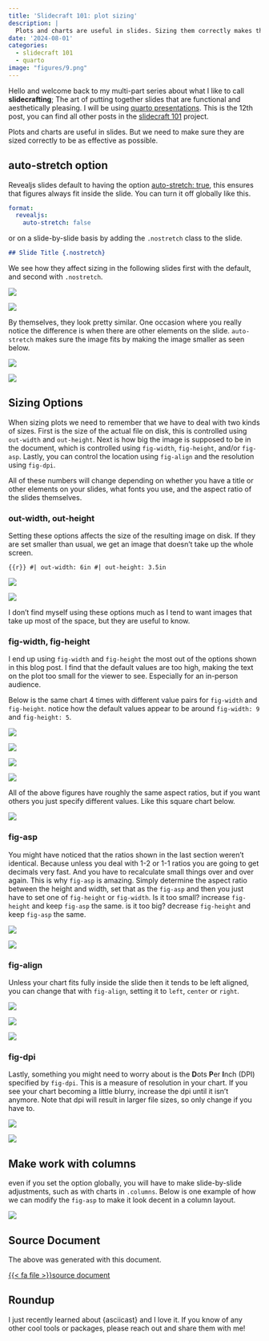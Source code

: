 ```yaml
---
title: 'Slidecraft 101: plot sizing'
description: |
  Plots and charts are useful in slides. Sizing them correctly makes them stand out and be readable.
date: '2024-08-01'
categories:
  - slidecraft 101
  - quarto
image: "figures/9.png"
---
```


Hello and welcome back to my multi-part series about what I like to call **slidecrafting**; The art of putting together slides that are functional and aesthetically pleasing. I will be using [quarto presentations](https://quarto.org/). This is the 12th post, you can find all other posts in the [slidecraft 101](../../project/slidecraft-101/index.qmd#blog-posts) project.

Plots and charts are useful in slides. But we need to make sure they are sized correctly to be as effective as possible.

## auto-stretch option

Revealjs slides default to having the option [auto-stretch: true](https://quarto.org/docs/presentations/revealjs/advanced.html#stretch), this ensures that figures always fit inside the slide. You can turn it off globally like this.

```yaml
format:
  revealjs:
    auto-stretch: false
```

or on a slide-by-slide basis by adding the `.nostretch` class to the slide.

```md
## Slide Title {.nostretch}
```

We see how they affect sizing in the following slides first with the default, and second with `.nostretch`.

![](figures/1.png)

![](figures/2.png)

By themselves, they look pretty similar. One occasion where you really notice the difference is when there are other elements on the slide. `auto-stretch` makes sure the image fits by making the image smaller as seen below.

![](figures/3.png)

![](figures/4.png)

## Sizing Options

When sizing plots we need to remember that we have to deal with two kinds of sizes. First is the size of the actual file on disk, this is controlled using `out-width` and `out-height`. Next is how big the image is supposed to be in the document, which is controlled using `fig-width`, `fig-height`, and/or `fig-asp`. Lastly, you can control the location using `fig-align` and the resolution using `fig-dpi`.

All of these numbers will change depending on whether you have a title or other elements on your slides, what fonts you use, and the aspect ratio of the slides themselves.

### out-width, out-height

Setting these options affects the size of the resulting image on disk. If they are set smaller than usual, we get an image that doesn't take up the whole screen.

```{{r}}
#| out-width: 6in
#| out-height: 3.5in
```

![](figures/5.png)

![](figures/6.png)

I don't find myself using these options much as I tend to want images that take up most of the space, but they are useful to know.

### fig-width, fig-height

I end up using `fig-width` and `fig-height` the most out of the options shown in this blog post. I find that the default values are too high, making the text on the plot too small for the viewer to see. Especially for an in-person audience.

Below is the same chart 4 times with different value pairs for `fig-width` and `fig-height`. notice how the default values appear to be around `fig-width: 9` and `fig-height: 5`.

![](figures/7.png)

![](figures/8.png)

![](figures/9.png)

![](figures/10.png)

All of the above figures have roughly the same aspect ratios, but if you want others you just specify different values. Like this square chart below.

![](figures/11.png)

### fig-asp

You might have noticed that the ratios shown in the last section weren't identical. Because unless you deal with 1-2 or 1-1 ratios you are going to get decimals very fast. And you have to recalculate small things over and over again. This is why `fig-asp` is amazing. Simply determine the aspect ratio between the height and width, set that as the `fig-asp` and then you just have to set one of `fig-height` or `fig-width`. Is it too small? increase `fig-height` and keep `fig-asp` the same. is it too big? decrease `fig-height` and keep `fig-asp` the same.

![](figures/12.png)

![](figures/13.png)

### fig-align

Unless your chart fits fully inside the slide then it tends to be left aligned, you can change that with `fig-align`, setting it to `left`, `center` or `right`.

![](figures/14.png)

![](figures/15.png)

![](figures/16.png)

### fig-dpi

Lastly, something you might need to worry about is the **D**ots **P**er **I**nch (DPI) specified by `fig-dpi`. This is a measure of resolution in your chart. If you see your chart becoming a little blurry, increase the dpi until it isn't anymore. Note that dpi will result in larger file sizes, so only change if you have to.

![](figures/17.png)

![](figures/18.png)

## Make work with columns

even if you set the option globally, you will have to make slide-by-slide adjustments, such as with charts in `.columns`. Below is one example of how we can modify the `fig-asp` to make it look decent in a column layout.

![](figures/19.png)

## Source Document

The above was generated with this document.

<a href="_examples.qmd" target="_blank" class="listing-slides btn-links">{{< fa file >}}source document<a>

## Roundup

I just recently learned about {asciicast} and I love it. If you know of any other cool tools or packages, please reach out and share them with me!

